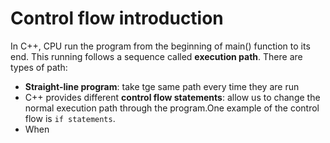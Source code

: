 # Control flow introduction

In C++, CPU run the program from the beginning of main() function to its end. 
This running follows a sequence called **execution path**. There are types of
path:

* **Straight-line program**: take tge same path every time they are run
* C++ provides different **control flow statements**: allow us to change the 
normal execution path through the program.One example of the control flow is 
`if statements`.
* When 
